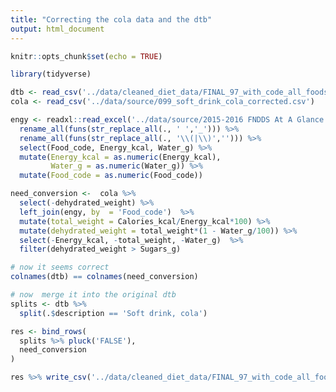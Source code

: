 ```yaml
---
title: "Correcting the cola data and the dtb"
output: html_document
---
```


```r
knitr::opts_chunk$set(echo = TRUE)
```

```r
library(tidyverse)
```

```r
dtb <- read_csv('../data/cleaned_diet_data/FINAL_97_with_code_all_foods_drt_with_EN_finalized.csv')
cola <- read_csv('../data/source/099_soft_drink_cola_corrected.csv')


```

```r
engy <- readxl::read_excel('../data/source/2015-2016 FNDDS At A Glance - FNDDS Nutrient Values.xlsx', skip = 1, col_types  = 'text') %>% 
  rename_all(funs(str_replace_all(., ' ','_'))) %>% 
  rename_all(funs(str_replace_all(., '\\(|\\)',''))) %>% 
  select(Food_code, Energy_kcal, Water_g) %>% 
  mutate(Energy_kcal = as.numeric(Energy_kcal),
         Water_g = as.numeric(Water_g)) %>% 
  mutate(Food_code = as.numeric(Food_code))

need_conversion <-  cola %>% 
  select(-dehydrated_weight) %>% 
  left_join(engy, by  = 'Food_code')  %>% 
  mutate(total_weight = Calories_kcal/Energy_kcal*100) %>% 
  mutate(dehydrated_weight = total_weight*(1 - Water_g/100)) %>% 
  select(-Energy_kcal, -total_weight, -Water_g)  %>% 
  filter(dehydrated_weight > Sugars_g)

# now it seems correct
colnames(dtb) == colnames(need_conversion)
```

```r
# now  merge it into the original dtb
splits <- dtb %>% 
  split(.$description == 'Soft drink, cola')

res <- bind_rows(
  splits %>% pluck('FALSE'),
  need_conversion
)

res %>% write_csv('../data/cleaned_diet_data/FINAL_97_with_code_all_foods_drt_with_EN_finalized.csv')
```

